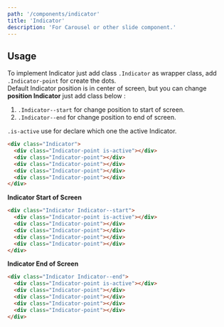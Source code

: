 ---
path: '/components/indicator'
title: 'Indicator'
description: 'For Carousel or other slide component.'
---

## Usage

To implement Indicator just add class `.Indicator` as wrapper class,
add `.Indicator-point` for create the dots.  
Default Indicator position is in center of screen,
but you can change **position Indicator** just add class below :

1. `.Indicator--start` for change position to start of screen.
2. `.Indicator--end` for change position to end of screen.

`.is-active` use for declare which one the active Indicator.

```html preview=true size=compact
<div class="Indicator">
  <div class="Indicator-point is-active"></div>
  <div class="Indicator-point"></div>
  <div class="Indicator-point"></div>
  <div class="Indicator-point"></div>
  <div class="Indicator-point"></div>
</div>
```

**Indicator Start of Screen**

```html preview=true size=compact
<div class="Indicator Indicator--start">
  <div class="Indicator-point is-active"></div>
  <div class="Indicator-point"></div>
  <div class="Indicator-point"></div>
  <div class="Indicator-point"></div>
  <div class="Indicator-point"></div>
</div>
```

**Indicator End of Screen**

```html preview=true size=compact
<div class="Indicator Indicator--end">
  <div class="Indicator-point is-active"></div>
  <div class="Indicator-point"></div>
  <div class="Indicator-point"></div>
  <div class="Indicator-point"></div>
  <div class="Indicator-point"></div>
</div>
```
